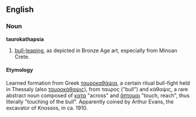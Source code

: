 ==English==
{{wikipedia|taurokathapsia}}
===Noun===
'''taurokathapsia'''
#[[bull-leaping]], as depicted in Bronze Age art, especially from Minoan Crete.

====Etymology====
Learned formation from Greek [[ταυροκαθάψια]], a certain ritual bull-fight held in Thessaly (also [[ταυροκάθαψις]]), from ταυρος ("bull") and κάθαψις, a rare abstract noun composed of [[κατα]] "across" and [[ἅπτομαι]] "touch, reach", thus literally "touching of the bull". Apparently coined by Arthur Evans, the excavator of Knossos, in ca. 1910.